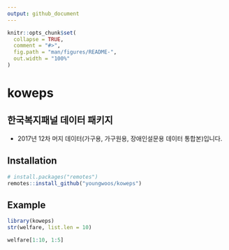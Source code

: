 ```yaml
---
output: github_document
---
```



```r
knitr::opts_chunk$set(
  collapse = TRUE,
  comment = "#>",
  fig.path = "man/figures/README-",
  out.width = "100%"
)
```

# koweps

## 한국복지패널 데이터 패키지

- 2017년 12차 머지 데이터(가구용, 가구원용, 장애인설문용 데이터 통합본)입니다.


## Installation

``` r
# install.packages("remotes")
remotes::install_github("youngwoos/koweps")
```


## Example

```r
library(koweps)
str(welfare, list.len = 10)

welfare[1:10, 1:5]
```

